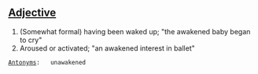 ==[[Adjective]]==
# (Somewhat formal) having been waked up; "the awakened baby began to cry" 
#  Aroused or activated; "an awakened interest in ballet" 
 
  
 [[Antonym]]s:   unawakened